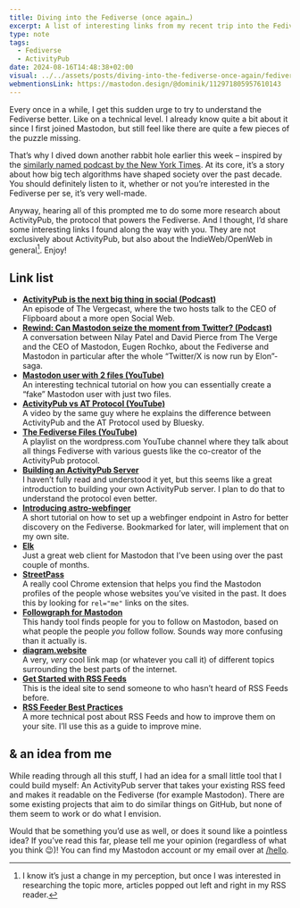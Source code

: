 ```yaml
---
title: Diving into the Fediverse (once again…)
excerpt: A list of interesting links from my recent trip into the Fediverse rabbit hole.
type: note
tags:
  - Fediverse
  - ActivityPub
date: 2024-08-16T14:48:38+02:00
visual: ../../assets/posts/diving-into-the-fediverse-once-again/fediverse-8286121be6.jpg
webmentionsLink: https://mastodon.design/@dominik/112971805957610143
---
```


Every once in a while, I get this sudden urge to try to understand the Fediverse better. Like on a technical level. I already know quite a bit about it since I first joined Mastodon, but still feel like there are quite a few pieces of the puzzle missing.

That’s why I dived down another rabbit hole earlier this week – inspired by the [similarly named podcast by the New York Times](https://www.nytimes.com/column/rabbit-hole). At its core, it’s a story about how big tech algorithms have shaped society over the past decade. You should definitely listen to it, whether or not you’re interested in the Fediverse per se, it’s very well-made.

Anyway, hearing all of this prompted me to do some more research about ActivityPub, the protocol that powers the Fediverse. And I thought, I’d share some interesting links I found along the way with you. They are not exclusively about ActivityPub, but also about the IndieWeb/OpenWeb in general[^1]. Enjoy!

## Link list

- **[ActivityPub is the next big thing in social (Podcast)](https://pca.st/efpgt1tj)**  
	An episode of The Vergecast, where the two hosts talk to the CEO of Flipboard about a more open Social Web.
- **[Rewind: Can Mastodon seize the moment from Twitter? (Podcast)](https://pca.st/tmw7qiap)**  
	A conversation between Nilay Patel and David Pierce from The Verge and the CEO of Mastodon, Eugen Rochko, about the Fediverse and Mastodon in particular after the whole “Twitter/X is now run by Elon”-saga.
- **[Mastodon user with 2 files (YouTube)](https://youtu.be/pyB7AFsQoJs)**  
	An interesting technical tutorial on how you can essentially create a “fake” Mastodon user with just two files.
- **[ActivityPub vs AT Protocol (YouTube)](https://youtu.be/wJBCpzM1VfM)**  
	A video by the same guy where he explains the difference between ActivityPub and the AT Protocol used by Bluesky.
- **[The Fediverse Files (YouTube)](https://youtube.com/playlist?list=PL6nDc7ACvovJMt8MEiebpsXnlBuKp158j)**  
	A playlist on the wordpress.com YouTube channel where they talk about all things Fediverse with various guests like the co-creator of the ActivityPub protocol.
- **[Building an ActivityPub Server](https://rknight.me/blog/building-an-activitypub-server/)**  
	I haven’t fully read and understood it yet, but this seems like a great introduction to building your own ActivityPub server. I plan to do that to understand the protocol even better.
- **[Introducing astro-webfinger](https://tonysull.co/articles/introducing-astro-webfinger/)**  
	A short tutorial on how to set up a webfinger endpoint in Astro for better discovery on the Fediverse. Bookmarked for later, will implement that on my own site.
- **[Elk](https://elk.zone/)**  
	Just a great web client for Mastodon that I’ve been using over the past couple of months.
- **[StreetPass](https://streetpass.social/)**  
	A really cool Chrome extension that helps you find the Mastodon profiles of the people whose websites you’ve visited in the past. It does this by looking for `rel="me"` links on the sites.
- **[Followgraph for Mastodon](https://followgraph.vercel.app/)**  
	This handy tool finds people for you to follow on Mastodon, based on what people the people _you_ follow follow. Sounds way more confusing than it actually is.
- **[diagram.website](https://diagram.website/)**  
	A very, _very_ cool link map (or whatever you call it) of different topics surrounding the best parts of the internet.
- **[Get Started with RSS Feeds](https://aboutfeeds.com/)**  
	This is the ideal site to send someone to who hasn’t heard of RSS Feeds before.
- **[RSS Feeder Best Practices](https://kevincox.ca/2022/05/06/rss-feed-best-practices/)**  
	A more technical post about RSS Feeds and how to improve them on your site. I’ll use this as a guide to improve mine.

## & an idea from me
While reading through all this stuff, I had an idea for a small little tool that I could build myself: An ActivityPub server that takes your existing RSS feed and makes it readable on the Fediverse (for example Mastodon). There are some existing projects that aim to do similar things on GitHub, but none of them seem to work or do what I envision.

Would that be something you’d use as well, or does it sound like a pointless idea? If you’ve read this far, please tell me your opinion (regardless of what you think 😉)! You can find my Mastodon account or my email over at [/hello](/hello).

[^1]:	I know it’s just a change in my perception, but once I was interested in researching the topic more, articles popped out left and right in my RSS reader.

